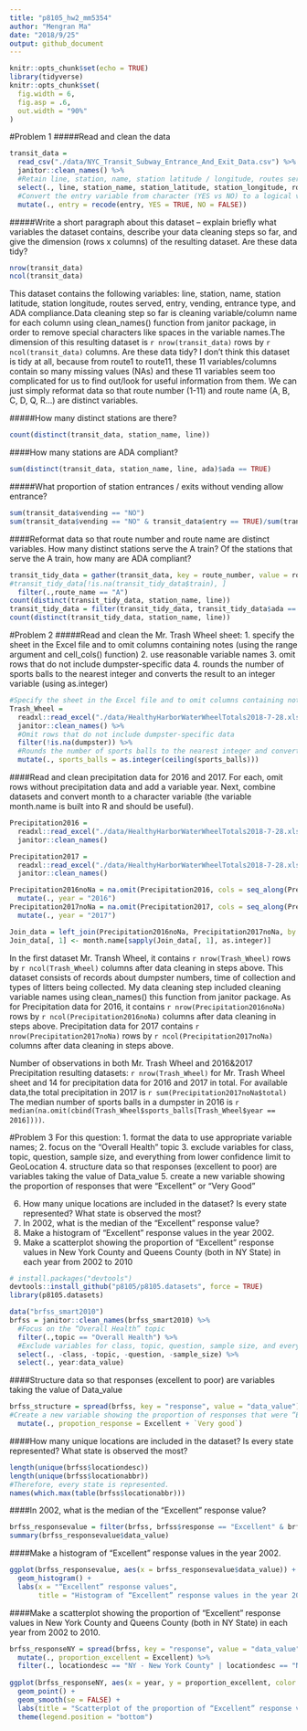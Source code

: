 ```yaml
---
title: "p8105_hw2_mm5354"
author: "Mengran Ma"
date: "2018/9/25"
output: github_document
---
```


```r
knitr::opts_chunk$set(echo = TRUE)
library(tidyverse)
knitr::opts_chunk$set(
  fig.width = 6,
  fig.asp = .6,
  out.width = "90%"
)
```

#Problem 1
#####Read and clean the data
```r
transit_data = 
  read_csv("./data/NYC_Transit_Subway_Entrance_And_Exit_Data.csv") %>% 
  janitor::clean_names() %>% 
  #Retain line, station, name, station latitude / longitude, routes served, entry, vending, entrance type, and ADA compliance. 
  select(., line, station_name, station_latitude, station_longitude, route1:route11, entry, vending, entrance_type, ada) %>% 
  #Convert the entry variable from character (YES vs NO) to a logical variable 
  mutate(., entry = recode(entry, YES = TRUE, NO = FALSE))
```

#####Write a short paragraph about this dataset – explain briefly what variables the dataset contains, describe your data cleaning steps so far, and give the dimension (rows x columns) of the resulting dataset. Are these data tidy?
```r
nrow(transit_data)
ncol(transit_data)
```
This dataset contains the following variables: line, station, name, station latitude, station longitude, routes served, entry, vending, entrance type, and ADA compliance.Data cleaning step so far is cleaning variable/column name for each column using clean_names() function from janitor package, in order to remove special characters like spaces in the variable names.The dimension of this resulting dataset is `r nrow(transit_data)` rows by `r ncol(transit_data)` columns. Are these data tidy? I don't think this dataset is tidy at all, because from route1 to route11, these 11 variables/columns contain so many missing values (NAs) and these 11 variables seem too complicated for us to find out/look for useful information from them. We can just simply reformat data so that route number (1-11) and route name (A, B, C, D, Q, R...) are distinct variables. 

 
#####How many distinct stations are there?
```r
count(distinct(transit_data, station_name, line))
```
####How many stations are ADA compliant?
```r
sum(distinct(transit_data, station_name, line, ada)$ada == TRUE)
```

#####What proportion of station entrances / exits without vending allow entrance?
```r
sum(transit_data$vending == "NO")
sum(transit_data$vending == "NO" & transit_data$entry == TRUE)/sum(transit_data$vending == "NO")
```
####Reformat data so that route number and route name are distinct variables. How many distinct stations serve the A train? Of the stations that serve the A train, how many are ADA compliant?
```r
transit_tidy_data = gather(transit_data, key = route_number, value = route_name, route1:route11) %>% 
#transit_tidy_data[!is.na(transit_tidy_data$train), ]
  filter(.,route_name == "A")
count(distinct(transit_tidy_data, station_name, line))
transit_tidy_data = filter(transit_tidy_data, transit_tidy_data$ada == TRUE)
count(distinct(transit_tidy_data, station_name, line))
```


#Problem 2
#####Read and clean the Mr. Trash Wheel sheet:
1. specify the sheet in the Excel file and to omit columns containing notes (using the range argument and cell_cols() function)
2. use reasonable variable names
3. omit rows that do not include dumpster-specific data
4. rounds the number of sports balls to the nearest integer and converts the result to an integer variable (using as.integer)

```r
#Specify the sheet in the Excel file and to omit columns containing notes (using the range argument and cell_cols() function)
Trash_Wheel = 
  readxl::read_excel("./data/HealthyHarborWaterWheelTotals2018-7-28.xlsx", sheet = 1, range = ("A2:N338")) %>% 
  janitor::clean_names() %>% 
  #Omit rows that do not include dumpster-specific data
  filter(!is.na(dumpster)) %>% 
  #Rounds the number of sports balls to the nearest integer and converts the result to an integer variable (using as.integer)
  mutate(., sports_balls = as.integer(ceiling(sports_balls)))
```
####Read and clean precipitation data for 2016 and 2017. For each, omit rows without precipitation data and add a variable year. Next, combine datasets and convert month to a character variable (the variable month.name is built into R and should be useful).
```r
Precipitation2016 = 
  readxl::read_excel("./data/HealthyHarborWaterWheelTotals2018-7-28.xlsx", sheet = 5, skip = 1) %>% 
  janitor::clean_names()
```
```r
Precipitation2017 = 
  readxl::read_excel("./data/HealthyHarborWaterWheelTotals2018-7-28.xlsx", sheet = 4, skip = 1) %>% 
  janitor::clean_names()
```

```r
Precipitation2016noNa = na.omit(Precipitation2016, cols = seq_along(Precipitation2016)) %>% 
  mutate(., year = "2016")
Precipitation2017noNa = na.omit(Precipitation2017, cols = seq_along(Precipitation2017)) %>% 
  mutate(., year = "2017")
```
```r
Join_data = left_join(Precipitation2016noNa, Precipitation2017noNa, by = "month")
Join_data[, 1] <- month.name[sapply(Join_data[, 1], as.integer)]
```
In the first dataset Mr. Transh Wheel, it contains `r nrow(Trash_Wheel)` rows by `r ncol(Trash_Wheel)` columns after data cleaning in steps above. This dataset consists of records about dumpster numbers, time of collection and types of litters being collected. My data cleaning step included cleaning variable names using clean_names() this function from janitor package. As for Precipitation data for 2016, it contains `r nrow(Precipitation2016noNa)` rows by `r ncol(Precipitation2016noNa)` columns after data cleaning in steps above. Precipitation data for 2017 contains `r nrow(Precipitation2017noNa)` rows by `r ncol(Precipitation2017noNa)` columns after data cleaning in steps above. 

Number of observations in both Mr. Trash Wheel and 2016&2017 Precipitation resulting datasets: `r nrow(Trash_Wheel)` for Mr. Trash Wheel sheet and 14 for precipitation data for 2016 and 2017 in total. For available data,the total precipitation in 2017 is `r sum(Precipitation2017noNa$total)` The median number of sports balls in a dumpster in 2016 is `r median(na.omit(cbind(Trash_Wheel$sports_balls[Trash_Wheel$year == 2016])))`.

#Problem 3
For this question:
1. format the data to use appropriate variable names;
2. focus on the “Overall Health” topic
3. exclude variables for class, topic, question, sample size, and everything from lower confidence limit to GeoLocation
4. structure data so that responses (excellent to poor) are variables taking the value of Data_value
5. create a new variable showing the proportion of responses that were “Excellent” or “Very Good”

6. How many unique locations are included in the dataset? Is every state represented? What state is observed the most?
7. In 2002, what is the median of the “Excellent” response value?
8. Make a histogram of “Excellent” response values in the year 2002.
9. Make a scatterplot showing the proportion of “Excellent” response values in New York County and Queens County (both in NY State) in each year from 2002 to 2010
```r
# install.packages("devtools")
devtools::install_github("p8105/p8105.datasets", force = TRUE)
library(p8105.datasets)
```

```r
data("brfss_smart2010")
brfss = janitor::clean_names(brfss_smart2010) %>% 
  #Focus on the “Overall Health” topic
  filter(.,topic == "Overall Health") %>% 
  #Exclude variables for class, topic, question, sample size, and everything from lower confidence limit to GeoLocation
  select(., -class, -topic, -question, -sample_size) %>% 
  select(., year:data_value)
```
####Structure data so that responses (excellent to poor) are variables taking the value of Data_value
```r
brfss_structure = spread(brfss, key = "response", value = "data_value") %>% 
#Create a new variable showing the proportion of responses that were “Excellent” or “Very Good”
  mutate(., propotion_response = Excellent + `Very good`)
```


####How many unique locations are included in the dataset? Is every state represented? What state is observed the most?
```r
length(unique(brfss$locationdesc)) 
length(unique(brfss$locationabbr))
#Therefore, every state is represented. 
names(which.max(table(brfss$locationabbr))) 
```
####In 2002, what is the median of the “Excellent” response value?
```r
brfss_responsevalue = filter(brfss, brfss$response == "Excellent" & brfss$year == 2002) 
summary(brfss_responsevalue$data_value)
```
####Make a histogram of “Excellent” response values in the year 2002.
```r
ggplot(brfss_responsevalue, aes(x = brfss_responsevalue$data_value)) + 
  geom_histogram() +
  labs(x = "“Excellent” response values", 
       title = "Histogram of “Excellent” response values in the year 2002")
```

####Make a scatterplot showing the proportion of “Excellent” response values in New York County and Queens County (both in NY State) in each year from 2002 to 2010.
```r
brfss_responseNY = spread(brfss, key = "response", value = "data_value") %>% 
  mutate(., proportion_excellent = Excellent) %>% 
  filter(., locationdesc == "NY - New York County" | locationdesc == "NY - Queens County")
 
ggplot(brfss_responseNY, aes(x = year, y = proportion_excellent, color = locationdesc)) + 
  geom_point() +
  geom_smooth(se = FALSE) +
  labs(title = "Scatterplot of the proportion of “Excellent” response values vs Year") +
  theme(legend.position = "bottom")
```
